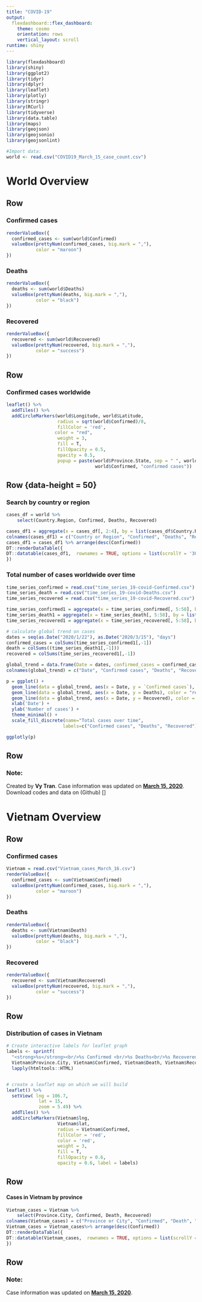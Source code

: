 ---
title: "COVID-19"
output: 
  flexdashboard::flex_dashboard:
    theme: cosmo
    orientation: rows
    vertical_layout: scroll
runtime: shiny
---

```{r setup, include=FALSE}
library(flexdashboard)
library(shiny)
library(ggplot2)
library(tidyr)
library(dplyr)
library(leaflet)
library(plotly)
library(stringr)
library(RCurl)
library(tidyverse)
library(data.table)
library(maps)
library(geojson)
library(geojsonio)
library(geojsonlint)

#Import data:
world <- read.csv("COVID19_March_15_case_count.csv")

```
World Overview
=====================================  

Row
-----------------------------------------------
### Confirmed cases

```{r}

renderValueBox({
  confirmed_cases <- sum(world$Confirmed)
  valueBox(prettyNum(confirmed_cases, big.mark = ","),
           color = "maroon")
})
```

### Deaths 
```{r}
renderValueBox({
  deaths <- sum(world$Deaths)
  valueBox(prettyNum(deaths, big.mark = ","), 
           color = "black")
})
```

### Recovered 
```{r}
renderValueBox({
  recovered <- sum(world$Recovered)
  valueBox(prettyNum(recovered, big.mark = ","),
           color = "success")
})
```

Row {data-height=650}
--------------------------------------------
### Confirmed cases worldwide
    
```{r}

leaflet() %>% 
  addTiles() %>% 
  addCircleMarkers(world$Longitude, world$Latitude, 
                   radius = sqrt(world$Confirmed)/8,
                   fillColor = 'red',
                  color = "red",
                   weight = 3,
                   fill = T,
                   fillOpacity = 0.5,
                   opacity = 0.5,
                   popup = paste(world$Province.State, sep = " ", world$Country.Region, 
                                 world$Confirmed, "confirmed cases"))

```

Row {data-height = 50}
--------------------------------------------
### Search by country or region

```{r}

cases_df = world %>%
    select(Country.Region, Confirmed, Deaths, Recovered) 

cases_df1 = aggregate(x = cases_df[, 2:4], by = list(cases_df$Country.Region), FUN = sum)
colnames(cases_df1) = c("Country or Region", "Confirmed", "Deaths", "Recovered")
cases_df1 = cases_df1 %>% arrange(desc(Confirmed))
DT::renderDataTable({
DT::datatable(cases_df1,  rownames = TRUE, options = list(scrollY = '300px',pageLength = 5))
})
```

### Total number of cases worldwide over time
```{r}
time_series_confirmed = read.csv("time_series_19-covid-Confirmed.csv")
time_series_death = read.csv("time_series_19-covid-Deaths.csv")
time_series_recovered = read.csv("time_series_19-covid-Recovered.csv")

time_series_confirmed1 = aggregate(x = time_series_confirmed[, 5:58], by = list(time_series_confirmed$Country.Region), FUN = sum)
time_series_death1 = aggregate(x = time_series_death[, 5:58], by = list(time_series_death$Country.Region), FUN = sum)
time_series_recovered1 = aggregate(x = time_series_recovered[, 5:58], by = list(time_series_recovered$Country.Region), FUN = sum)

# calculate global trend on cases
dates = seq(as.Date("2020/1/22"), as.Date("2020/3/15"), "days")
confirmed_cases = colSums(time_series_confirmed1[,-1])
death = colSums((time_series_death1[,-1]))
recovered = colSums(time_series_recovered1[,-1])

global_trend = data.frame(Date = dates, confirmed_cases = confirmed_cases, death = death, recovered = recovered)
colnames(global_trend) = c("Date", "Confirmed cases", "Deaths", "Recovered")

p = ggplot() + 
  geom_line(data = global_trend, aes(x = Date, y = `Confirmed cases`), color = "blue", size = 1.5) +
  geom_line(data = global_trend, aes(x = Date, y = Deaths), color = "red", size = 1.5) +
  geom_line(data = global_trend, aes(x = Date, y = Recovered), color = "green", size = 1.5) +
  xlab('Date') +
  ylab('Number of cases') +
  theme_minimal() +
  scale_fill_discrete(name="Total cases over time",
                     labels=c("Confirmed cases", "Deaths", "Recovered"))

ggplotly(p)
```

Row
-----------------------------------------------
### **Note:** 
Created by **Vy Tran**. Case information was updated on **<u>March 15, 2020</u>**. <br />
Download codes and data on (Github) []


Vietnam Overview
===================================== 


Row
-----------------------------------------------
### Confirmed cases

```{r}
Vietnam = read.csv("Vietnam_cases_March_16.csv")
renderValueBox({
  confirmed_cases <- sum(Vietnam$Confirmed)
  valueBox(prettyNum(confirmed_cases, big.mark = ","),
           color = "maroon")
})
```

### Deaths 
```{r}
renderValueBox({
  deaths <- sum(Vietnam$Death)
  valueBox(prettyNum(deaths, big.mark = ","), 
           color = "black")
})
```

### Recovered 
```{r}
renderValueBox({
  recovered <- sum(Vietnam$Recovered)
  valueBox(prettyNum(recovered, big.mark = ","),
           color = "success")
})
```

Row {data-height=650}
-------------------------------------

### Distribution of cases in Vietnam
```{r}

# Create interactive labels for leaflet graph
labels <- sprintf(
  "<strong>%s</strong><br/>%s Confirmed <br/>%s Deaths<br/>%s Recovered",
  Vietnam$Province.City, Vietnam$Confirmed, Vietnam$Death, Vietnam$Recovered) %>% 
  lapply(htmltools::HTML)


# create a leaflet map on which we will build
leaflet() %>% 
  setView( lng = 106.7,
            lat = 15,
            zoom = 5.49) %>%
  addTiles() %>% 
  addCircleMarkers(Vietnam$lng, 
                   Vietnam$lat, 
                   radius = Vietnam$Confirmed,
                   fillColor = 'red',
                   color = 'red',
                   weight = 3,
                   fill = T,
                   fillOpacity = 0.6,
                   opacity = 0.6, label = labels)

```

Row
-----------------------------------------------
#### Cases in Vietnam by province

```{r}
Vietnam_cases = Vietnam %>%
    select(Province.City, Confirmed, Death, Recovered) 
colnames(Vietnam_cases) = c("Province or City", "Confirmed", "Death", "Recovered")
Vietnam_cases = Vietnam_cases%>% arrange(desc(Confirmed))
DT::renderDataTable({
DT::datatable(Vietnam_cases,  rownames = TRUE, options = list(scrollY = '300px',pageLength = 13))
})
```

Row
-----------------------------------------------
### **Note:** 
Case information was updated on **<u>March 15, 2020</u>**. 



